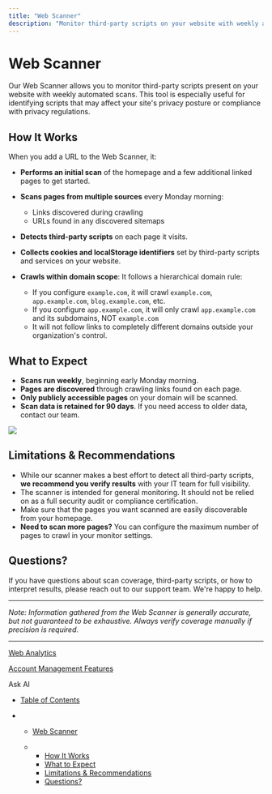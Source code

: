 ```yaml
---
title: "Web Scanner"
description: "Monitor third-party scripts on your website with weekly automated scans to maintain privacy compliance."
---
```


# Web Scanner

Our Web Scanner allows you to monitor third-party scripts present on your website with weekly automated scans. This tool is especially useful for identifying scripts that may affect your site's privacy posture or compliance with privacy regulations.

## How It Works

When you add a URL to the Web Scanner, it:

* **Performs an initial scan** of the homepage and a few additional linked pages to get started.

* **Scans pages from multiple sources** every Monday morning:

  * Links discovered during crawling
  * URLs found in any discovered sitemaps

* **Detects third-party scripts** on each page it visits.

* **Collects cookies and localStorage identifiers** set by third-party scripts and services on your website.

* **Crawls within domain scope**: It follows a hierarchical domain rule:

  * If you configure `example.com`, it will crawl `example.com`, `app.example.com`, `blog.example.com`, etc.
  * If you configure `app.example.com`, it will only crawl `app.example.com` and its subdomains, NOT `example.com`
  * It will not follow links to completely different domains outside your organization's control.

## What to Expect

* **Scans run weekly**, beginning early Monday morning.
* **Pages are discovered** through crawling links found on each page.
* **Only publicly accessible pages** on your domain will be scanned.
* **Scan data is retained for 90 days**. If you need access to older data, contact our team.

![](/images/docs/4e4b730856b85427ab1e06961665ab8f3352cd4ca1ba2369f5592f3180e746af-Xnapper-2025-08-05-15.43.46.jpg)

## Limitations & Recommendations

* While our scanner makes a best effort to detect all third-party scripts, **we recommend you verify results** with your IT team for full visibility.
* The scanner is intended for general monitoring. It should not be relied on as a full security audit or compliance certification.
* Make sure that the pages you want scanned are easily discoverable from your homepage.
* **Need to scan more pages?** You can configure the maximum number of pages to crawl in your monitor settings.

## Questions?

If you have questions about scan coverage, third-party scripts, or how to interpret results, please reach out to our support team. We're happy to help.

***

*Note: Information gathered from the Web Scanner is generally accurate, but not guaranteed to be exhaustive. Always verify coverage manually if precision is required.*

***

[Web Analytics](/docs/web-analytics)

[Account Management Features](/docs/account-management-features)

Ask AI

* [Table of Contents](#)

* * [Web Scanner](#web-scanner)

  * * [How It Works](#how-it-works)
    * [What to Expect](#what-to-expect)
    * [Limitations & Recommendations](#limitations--recommendations)
    * [Questions?](#questions)
